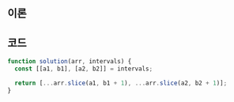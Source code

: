 
## 이론

<Slice />

## 코드

```js
function solution(arr, intervals) {
  const [[a1, b1], [a2, b2]] = intervals;

  return [...arr.slice(a1, b1 + 1), ...arr.slice(a2, b2 + 1)];
}
```
